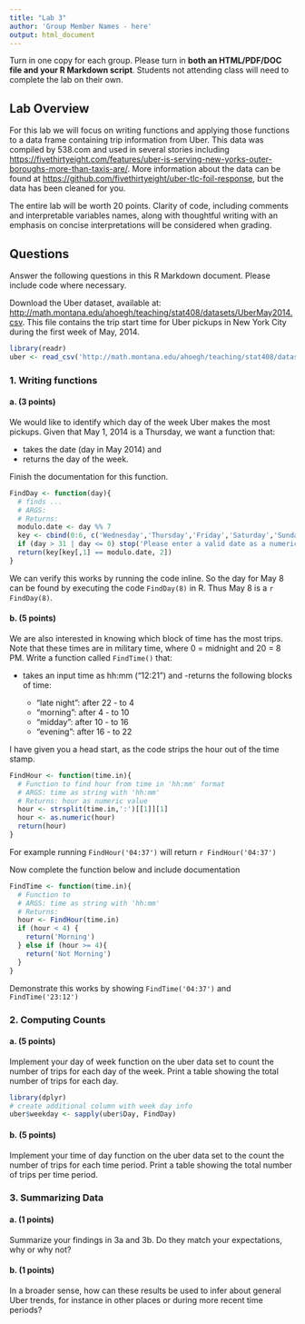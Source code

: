 ```yaml
---
title: "Lab 3"
author: 'Group Member Names - here'
output: html_document
---
```

Turn in one copy for each group. Please turn in **both an HTML/PDF/DOC file and your R Markdown script**. Students not attending class will need to complete the lab on their own.

## Lab Overview

For this lab we will focus on writing functions and applying those functions to a data frame containing trip information from Uber. This data was compiled by 538.com and used in several stories including [https://fivethirtyeight.com/features/uber-is-serving-new-yorks-outer-boroughs-more-than-taxis-are/](https://fivethirtyeight.com/features/uber-is-serving-new-yorks-outer-boroughs-more-than-taxis-are/). More information about the data can be found at [https://github.com/fivethirtyeight/uber-tlc-foil-response](https://github.com/fivethirtyeight/uber-tlc-foil-response), but the data has been cleaned for you.

The entire lab will be worth 20 points. Clarity of code, including comments and interpretable variables names, along with thoughtful writing with an emphasis on concise interpretations will be considered when grading. 

## Questions
Answer the following questions in this R Markdown document. Please include code where necessary.


Download the Uber dataset, available at: [http://math.montana.edu/ahoegh/teaching/stat408/datasets/UberMay2014.csv](http://math.montana.edu/ahoegh/teaching/stat408/datasets/UberMay2014.csv). This file contains the trip start time for Uber pickups in New York City during the first week of May, 2014. 

```r
library(readr)
uber <- read_csv('http://math.montana.edu/ahoegh/teaching/stat408/datasets/UberMay2014.csv')
```

### 1. Writing functions
#### a. (3 points)
We would like to identify which day of the week Uber makes the most pickups. Given that May 1, 2014 is a Thursday, we want a function that:

- takes the date (day in May 2014) and
- returns the day of the week. 

Finish the documentation for this function.
```r
FindDay <- function(day){
  # finds ... 
  # ARGS:
  # Returns:
  modulo.date <- day %% 7
  key <- cbind(0:6, c('Wednesday','Thursday','Friday','Saturday','Sunday','Monday','Tuesday'))
  if (day > 31 | day <= 0) stop('Please enter a valid date as a numeric value')
  return(key[key[,1] == modulo.date, 2])
}
```


We can verify this works by running the code inline. So the day for May 8 can be found by executing the code `FindDay(8)` in R. Thus May 8 is a `r FindDay(8)`.

#### b. (5 points)
We are also interested in knowing which block of time has the most trips. Note that these times are in military time, where 0 = midnight and 20 = 8 PM. Write a function called `FindTime()` that:

- takes an input time as hh:mm ("12:21") and 
-returns the following blocks of time:

    - "late night": after 22 - to 4
    - "morning": after 4 -  to 10
    - "midday": after 10 - to 16
    - "evening": after 16 -  to 22

I have given you a head start, as the code strips the hour out of the time stamp.
```r
FindHour <- function(time.in){
  # Function to find hour from time in 'hh:mm' format
  # ARGS: time as string with 'hh:mm'
  # Returns: hour as numeric value
  hour <- strsplit(time.in,':')[[1]][1]
  hour <- as.numeric(hour)
  return(hour)
}
```

For example running `FindHour('04:37')` will return `r FindHour('04:37')`

Now complete the function below and include documentation

```r
FindTime <- function(time.in){
  # Function to 
  # ARGS: time as string with 'hh:mm'
  # Returns: 
  hour <- FindHour(time.in)
  if (hour < 4) {
    return('Morning')
  } else if (hour >= 4){
    return('Not Morning')
  }
}
```
Demonstrate this works by showing `FindTime('04:37')` and `FindTime('23:12')`

### 2. Computing Counts

#### a. (5 points)
Implement your day of week function on the uber data set to count the number of trips for each day of the week. Print a table showing the total number of trips for each day.
```r
library(dplyr)
# create additional column with week day info
uber$weekday <- sapply(uber$Day, FindDay)
```


#### b. (5 points)
Implement your time of day function on the uber data set to the count the number of trips for each time period. Print a table showing the total number of trips per time period.

### 3. Summarizing Data 

#### a. (1 points)
Summarize your findings in 3a and 3b. Do they match your expectations, why or why not?

#### b. (1 points)
In a broader sense, how can these results be used to infer about general Uber trends, for instance in other places or during more recent time periods?